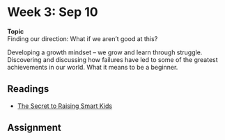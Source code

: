 # Week 3: Sep 10

<div class="boxed" id="center">
**Topic**   
Finding our direction: What if we aren't good at this?</div>

Developing a growth mindset -- we grow and learn through struggle. Discovering and discussing how failures have led to some of the greatest achievements in our world. What it means to be a beginner.


## Readings
+ [The Secret to Raising Smart Kids](https://www.scientificamerican.com/article/the-secret-to-raising-smart-kids1/)

## Assignment